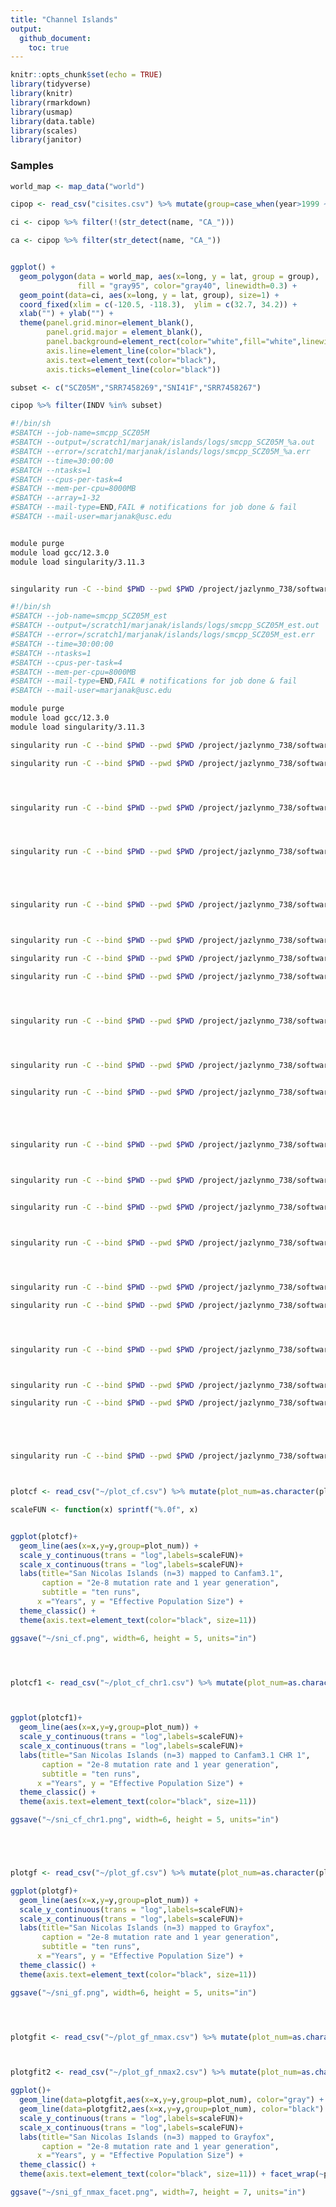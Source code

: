 ```yaml
---
title: "Channel Islands"
output: 
  github_document:
    toc: true
---
```


```r
knitr::opts_chunk$set(echo = TRUE)
library(tidyverse)
library(knitr)
library(rmarkdown)
library(usmap)
library(data.table)
library(scales)
library(janitor)
```



### Samples 
```r

world_map <- map_data("world")

cipop <- read_csv("cisites.csv") %>% mutate(group=case_when(year>1999 ~"aughts", TRUE ~ "eighties"))

ci <- cipop %>% filter(!(str_detect(name, "CA_")))

ca <- cipop %>% filter(str_detect(name, "CA_"))


ggplot() +
  geom_polygon(data = world_map, aes(x=long, y = lat, group = group), 
               fill = "gray95", color="gray40", linewidth=0.3) + 
  geom_point(data=ci, aes(x=long, y = lat, group), size=1) +
  coord_fixed(xlim = c(-120.5, -118.3),  ylim = c(32.7, 34.2)) +
  xlab("") + ylab("") +
  theme(panel.grid.minor=element_blank(),
        panel.grid.major = element_blank(),
        panel.background=element_rect(color="white",fill="white",linewidth = 0.5),
        axis.line=element_line(color="black"),
        axis.text=element_text(color="black"),
        axis.ticks=element_line(color="black")) 

subset <- c("SCZ05M","SRR7458269","SNI41F","SRR7458267")

cipop %>% filter(INDV %in% subset)


```

```bash
#!/bin/sh
#SBATCH --job-name=smcpp_SCZ05M
#SBATCH --output=/scratch1/marjanak/islands/logs/smcpp_SCZ05M_%a.out
#SBATCH --error=/scratch1/marjanak/islands/logs/smcpp_SCZ05M_%a.err
#SBATCH --time=30:00:00
#SBATCH --ntasks=1
#SBATCH --cpus-per-task=4
#SBATCH --mem-per-cpu=8000MB
#SBATCH --array=1-32
#SBATCH --mail-type=END,FAIL # notifications for job done & fail
#SBATCH --mail-user=marjanak@usc.edu


module purge
module load gcc/12.3.0
module load singularity/3.11.3


singularity run -C --bind $PWD --pwd $PWD /project/jazlynmo_738/software/smcpp_latest.sif vcf2smc grayfox_filtered.renameChroms.ACgr25_DPgr165lt500.vcf.gz SCZ05M_chr${SLURM_ARRAY_TASK_ID}.gf.smc.gz chr${SLURM_ARRAY_TASK_ID} Pop1:SCZ05M.grayfox
```


```bash

#!/bin/sh
#SBATCH --job-name=smcpp_SCZ05M_est
#SBATCH --output=/scratch1/marjanak/islands/logs/smcpp_SCZ05M_est.out
#SBATCH --error=/scratch1/marjanak/islands/logs/smcpp_SCZ05M_est.err
#SBATCH --time=30:00:00
#SBATCH --ntasks=1
#SBATCH --cpus-per-task=4
#SBATCH --mem-per-cpu=8000MB
#SBATCH --mail-type=END,FAIL # notifications for job done & fail
#SBATCH --mail-user=marjanak@usc.edu

module purge
module load gcc/12.3.0
module load singularity/3.11.3

singularity run -C --bind $PWD --pwd $PWD /project/jazlynmo_738/software/smcpp_latest.sif estimate 2e-8 --em-iterations 25 SCZ05M_chr*.gf.smc.gz -o SCZ05M

singularity run -C --bind $PWD --pwd $PWD /project/jazlynmo_738/software/smcpp_latest.sif plot SCZ05M_plot_gf.png SCZ05M/model.final.json 




singularity run -C --bind $PWD --pwd $PWD /project/jazlynmo_738/software/smcpp_latest.sif vcf2smc grayfox_filtered.renameChroms.ACgr25_DPgr165lt500.vcf.gz SCZ_SRR7458269/SRR7458269_chr1.gf.smc.gz chr1 Pop1:SRR7458269.grayfox  &> SCZ_SRR7458269/chr1.log




singularity run -C --bind $PWD --pwd $PWD /project/jazlynmo_738/software/smcpp_latest.sif estimate 2e-8 --em-iterations 25 --timepoints 500 1e5 SNI41F_chr*.gf.smc.gz -o SNI41F &> SNI41F_est.log





singularity run -C --bind $PWD --pwd $PWD /project/jazlynmo_738/software/smcpp_latest.sif estimate 2e-8 --em-iterations 25 SRR7458269_chr*.gf.smc.gz



singularity run -C --bind $PWD --pwd $PWD /project/jazlynmo_738/software/smcpp_latest.sif plot SCZ05M_plot10to1e7_gf.png model.final.json 

singularity run -C --bind $PWD --pwd $PWD /project/jazlynmo_738/software/smcpp_latest.sif plot SCZ05M_plot10to1e7_gf2.png model.final.json --knots

singularity run -C --bind $PWD --pwd $PWD /project/jazlynmo_738/software/smcpp_latest.sif estimate 2e-8 --em-iterations 25 --timepoints 10 1e7 SCZ05M_chr*.gf.smc.gz &> SCZ05M_est2.log




singularity run -C --bind $PWD --pwd $PWD /project/jazlynmo_738/software/smcpp_latest.sif estimate 2e-8 --em-iterations 25 SRR7458269_chr*.gf.smc.gz &> SRR7458269_est.log




singularity run -C --bind $PWD --pwd $PWD /project/jazlynmo_738/software/smcpp_latest.sif estimate 2e-8 --em-iterations 25 SRR7458267_chr*.gf.smc.gz &> SRR7458267_chr2_est.log


singularity run -C --bind $PWD --pwd $PWD /project/jazlynmo_738/software/smcpp_latest.sif estimate 2e-8 --em-iterations 25 SCZ05M_chr*.gf.smc.gz &> SCZ05M_est3.log





singularity run -C --bind $PWD --pwd $PWD /project/jazlynmo_738/software/smcpp_latest.sif estimate 2e-8 --em-iterations 25 --timepoints 10 1e7 scz_chr*.gf.smc.gz &> SCZ_two_mask.log



singularity run -C --bind $PWD --pwd $PWD /project/jazlynmo_738/software/smcpp_latest.sif plot scz_gf.png model.final.json 


singularity run -C --bind $PWD --pwd $PWD /project/jazlynmo_738/software/smcpp_latest.sif estimate 2e-8 --em-iterations 25 --timepoints 10 1e7 sni_chr*.gf.smc.gz --base sni &> SNI_two_mask.log



singularity run -C --bind $PWD --pwd $PWD /project/jazlynmo_738/software/smcpp_latest.sif plot sni_gf1988.png sni.final.json 




singularity run -C --bind $PWD --pwd $PWD /project/jazlynmo_738/software/smcpp_latest.sif cv 2e-8 --timepoints 10 1e7 sni_chr*.gf.smc.gz --base sni --cores 4 --folds 4 --spline cubic &> SNI_two_mask.log

singularity run -C --bind $PWD --pwd $PWD /project/jazlynmo_738/software/smcpp_latest.sif plot sni_gf_nomask.png sni.final.json 




singularity run -C --bind $PWD --pwd $PWD /project/jazlynmo_738/software/smcpp_latest.sif estimate 2e-8 --em-iterations 25 --timepoints 10 1e7 SCZ05M_chr*.gf.smc.gz --base SCZ05M &> SCZ05M_mask.log



singularity run -C --bind $PWD --pwd $PWD /project/jazlynmo_738/software/smcpp_latest.sif estimate 2e-8 --em-iterations 25 --timepoints 10 1e7 SRR7458269_chr*.gf.smc.gz --base SRR7458269 &> SRR7458269_mask.log

singularity run -C --bind $PWD --pwd $PWD /project/jazlynmo_738/software/smcpp_latest.sif plot SRR7458269_mask_gf.png SRR7458269.final.json 





singularity run -C --bind $PWD --pwd $PWD /project/jazlynmo_738/software/smcpp_latest.sif plot SCZ05M_mask_gf.png SCZ05M.final.json 




```



```r


plotcf <- read_csv("~/plot_cf.csv") %>% mutate(plot_num=as.character(plot_num)) %>% filter(!(x==0)) %>% filter(x<1e8 & x>0.45)

scaleFUN <- function(x) sprintf("%.0f", x)


ggplot(plotcf)+
  geom_line(aes(x=x,y=y,group=plot_num)) + 
  scale_y_continuous(trans = "log",labels=scaleFUN)+ 
  scale_x_continuous(trans = "log",labels=scaleFUN)+
  labs(title="San Nicolas Islands (n=3) mapped to Canfam3.1",
       caption = "2e-8 mutation rate and 1 year generation",
       subtitle = "ten runs",
      x ="Years", y = "Effective Population Size") +
  theme_classic() +
  theme(axis.text=element_text(color="black", size=11))

ggsave("~/sni_cf.png", width=6, height = 5, units="in")




plotcf1 <- read_csv("~/plot_cf_chr1.csv") %>% mutate(plot_num=as.character(plot_num)) %>% filter(!(x==0)) %>% filter(x<1e8 & x>0.45)



ggplot(plotcf1)+
  geom_line(aes(x=x,y=y,group=plot_num)) + 
  scale_y_continuous(trans = "log",labels=scaleFUN)+ 
  scale_x_continuous(trans = "log",labels=scaleFUN)+
  labs(title="San Nicolas Islands (n=3) mapped to Canfam3.1 CHR 1",
       caption = "2e-8 mutation rate and 1 year generation",
       subtitle = "ten runs",
      x ="Years", y = "Effective Population Size") +
  theme_classic() +
  theme(axis.text=element_text(color="black", size=11))

ggsave("~/sni_cf_chr1.png", width=6, height = 5, units="in")





plotgf <- read_csv("~/plot_gf.csv") %>% mutate(plot_num=as.character(plot_num)) %>% filter(!(x==0)) %>% filter(x<1e8 & x>0.1)

ggplot(plotgf)+
  geom_line(aes(x=x,y=y,group=plot_num)) + 
  scale_y_continuous(trans = "log",labels=scaleFUN)+ 
  scale_x_continuous(trans = "log",labels=scaleFUN)+
  labs(title="San Nicolas Islands (n=3) mapped to Grayfox",
       caption = "2e-8 mutation rate and 1 year generation",
       subtitle = "ten runs",
      x ="Years", y = "Effective Population Size") +
  theme_classic() +
  theme(axis.text=element_text(color="black", size=11))

ggsave("~/sni_gf.png", width=6, height = 5, units="in")




plotgfit <- read_csv("~/plot_gf_nmax.csv") %>% mutate(plot_num=as.character(plot_num)) %>% filter(x>1 & x<1e6)



plotgfit2 <- read_csv("~/plot_gf_nmax2.csv") %>% mutate(plot_num=as.character(plot_num)) %>% filter(x>1 & x<1e6) %>% mutate(plot_num="final")

ggplot()+
  geom_line(data=plotgfit,aes(x=x,y=y,group=plot_num), color="gray") + 
  geom_line(data=plotgfit2,aes(x=x,y=y,group=plot_num), color="black") + 
  scale_y_continuous(trans = "log",labels=scaleFUN)+ 
  scale_x_continuous(trans = "log",labels=scaleFUN)+
  labs(title="San Nicolas Islands (n=3) mapped to Grayfox",
       caption = "2e-8 mutation rate and 1 year generation",
      x ="Years", y = "Effective Population Size") +
  theme_classic() +
  theme(axis.text=element_text(color="black", size=11)) + facet_wrap(~plot_num)

ggsave("~/sni_gf_nmax_facet.png", width=7, height = 7, units="in")





```

